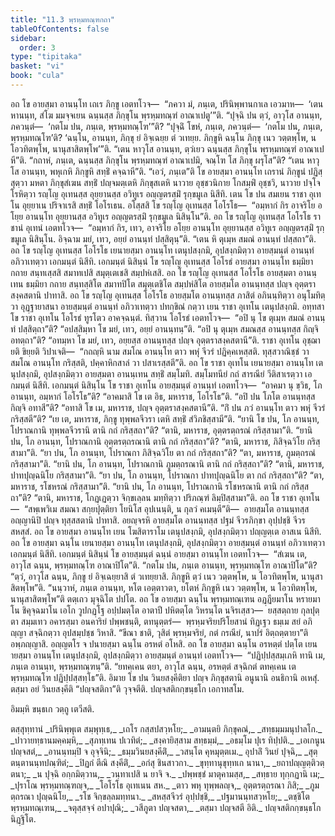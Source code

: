 ```yaml
---
title: "11.3 พฺรหฺมทณฺฑกถา"
tableOfContents: false
sidebar:
  order: 3
type: "tipitaka"
basket: "vi"
book: "cula"
---
```



<DynamicBreadcrumb />

<Division number="445" book="cula">

<Paragraph number="2209" book="cula">
อถ โข อายสฺมา อานนฺโท เถเร ภิกฺขู เอตทโวจ—  “ภควา มํ, ภนฺเต, ปรินิพฺพานกาเล เอวมาห—  ‘เตน หานนฺท, สํโฆ มมจฺจเยน ฉนฺนสฺส ภิกฺขุโน พฺรหฺมทณฺฑํ อาณาเปตู’”ติ. “ปุจฺฉิ ปน ตฺวํ, อาวุโส อานนฺท, ภควนฺตํ—  ‘กตโม ปน, ภนฺเต, พฺรหฺมทณฺโฑ’”ติ? “ปุจฺฉิํ โขหํ, ภนฺเต, ภควนฺตํ—  ‘กตโม ปน, ภนฺเต, พฺรหฺมทณฺโฑ’ติ? ‘ฉนฺโน, อานนฺท, ภิกฺขุ ยํ อิจฺเฉยฺย ตํ วเทยฺย. ภิกฺขูหิ ฉนฺโน ภิกฺขุ เนว วตฺตพฺโพ, น โอวทิตพฺโพ, นานุสาสิตพฺโพ’”ติ. “เตน หาวุโส อานนฺท, ตฺวํเยว ฉนฺนสฺส ภิกฺขุโน พฺรหฺมทณฺฑํ อาณาเปหี”ติ. “กถาหํ, ภนฺเต, ฉนฺนสฺส ภิกฺขุโน พฺรหฺมทณฺฑํ อาณาเปมิ, จณฺโฑ โส ภิกฺขุ ผรุโส”ติ? “เตน หาวุโส อานนฺท, พหุเกหิ ภิกฺขูหิ สทฺธิํ คจฺฉาหี”ติ. “เอวํ, ภนฺเต”ติ โข อายสฺมา อานนฺโท เถรานํ ภิกฺขูนํ ปฏิสฺสุตฺวา มหตา ภิกฺขุสํเฆน สทฺธิํ ปญฺจมตฺเตหิ ภิกฺขุสเตหิ นาวาย อุชฺชวนิกาย โกสมฺพิํ อุชฺชวิ, นาวาย ปจฺโจโรหิตฺวา รญฺโญ อุเทนสฺส อุยฺยานสฺส อวิทูเร อญฺญตรสฺมิํ รุกฺขมูเล นิสีทิ. เตน โข ปน สมเยน ราชา อุเทโน อุยฺยาเน ปริจาเรสิ สทฺธิํ โอโรเธน. อโสฺสสิ โข รญฺโญ อุเทนสฺส โอโรโธ—  “อมฺหากํ กิร อาจริโย อโยฺย อานนฺโท อุยฺยานสฺส อวิทูเร อญฺญตรสฺมิํ รุกฺขมูเล นิสินฺโน”ติ. อถ โข รญฺโญ อุเทนสฺส โอโรโธ ราชานํ อุเทนํ เอตทโวจ—  “อมฺหากํ กิร, เทว, อาจริโย อโยฺย อานนฺโท อุยฺยานสฺส อวิทูเร อญฺญตรสฺมิํ รุกฺขมูเล นิสินฺโน. อิจฺฉาม มยํ, เทว, อยฺยํ อานนฺทํ ปสฺสิตุนฺ”ติ. “เตน หิ ตุเมฺห สมณํ อานนฺทํ ปสฺสถา”ติ.
</Paragraph>

<Paragraph number="2210" book="cula">
อถ โข รญฺโญ อุเทนสฺส โอโรโธ เยนายสฺมา อานนฺโท เตนุปสงฺกมิ, อุปสงฺกมิตฺวา อายสฺมนฺตํ อานนฺทํ อภิวาเทตฺวา เอกมนฺตํ นิสีทิ. เอกมนฺตํ นิสินฺนํ โข รญฺโญ อุเทนสฺส โอโรธํ อายสฺมา อานนฺโท ธมฺมิยา กถาย สนฺทเสฺสสิ สมาทเปสิ สมุตฺเตเชสิ สมฺปหํเสสิ. อถ โข รญฺโญ อุเทนสฺส โอโรโธ อายสฺมตา อานนฺเทน ธมฺมิยา กถาย สนฺทสฺสิโต สมาทปิโต สมุตฺเตชิโต สมฺปหํสิโต อายสฺมโต อานนฺทสฺส ปญฺจ อุตฺตราสงฺคสตานิ ปาทาสิ. อถ โข รญฺโญ อุเทนสฺส โอโรโธ อายสฺมโต อานนฺทสฺส ภาสิตํ อภินนฺทิตฺวา อนุโมทิตฺวา อุฏฺฐายาสนา อายสฺมนฺตํ อานนฺทํ อภิวาเทตฺวา ปทกฺขิณํ กตฺวา เยน ราชา อุเทโน เตนุปสงฺกมิ. อทฺทสา โข ราชา อุเทโน โอโรธํ ทูรโตว อาคจฺฉนฺตํ. ทิสฺวาน โอโรธํ เอตทโวจ—  “อปิ นุ โข ตุเมฺห สมณํ อานนฺทํ ปสฺสิตฺถา”ติ? “อปสฺสิมฺหา โข มยํ, เทว, อยฺยํ อานนฺทนฺ”ติ. “อปิ นุ ตุเมฺห สมณสฺส อานนฺทสฺส กิญฺจิ อทตฺถา”ติ? “อทมฺหา โข มยํ, เทว, อยฺยสฺส อานนฺทสฺส ปญฺจ อุตฺตราสงฺคสตานี”ติ. ราชา อุเทโน อุชฺฌายติ ขิยฺยติ วิปาเจติ—  “กถญฺหิ นาม สมโณ อานนฺโท ตาว พหุํ จีวรํ ปฏิคฺคเหสฺสติ. ทุสฺสวาณิชฺชํ วา สมโณ อานนฺโท กริสฺสติ, ปคฺคาหิกสาลํ วา ปสาเรสฺสตี”ติ.
</Paragraph>

<Paragraph number="2211" book="cula">
อถ โข ราชา อุเทโน เยนายสฺมา อานนฺโท เตนุปสงฺกมิ, อุปสงฺกมิตฺวา อายสฺมตา อานนฺเทน สทฺธิํ สมฺโมทิ. สมฺโมทนียํ กถํ สารณียํ วีติสาเรตฺวา เอกมนฺตํ นิสีทิ. เอกมนฺตํ นิสินฺโน โข ราชา อุเทโน อายสฺมนฺตํ อานนฺทํ เอตทโวจ—  “อาคมา นุ ขฺวิธ, โภ อานนฺท, อมฺหากํ โอโรโธ”ติ? “อาคมาสิ โข เต อิธ, มหาราช, โอโรโธ”ติ. “อปิ ปน โภโต อานนฺทสฺส กิญฺจิ อทาสี”ติ? “อทาสิ โข เม, มหาราช, ปญฺจ อุตฺตราสงฺคสตานี”ติ. “กิํ ปน ภวํ อานนฺโท ตาว พหุํ จีวรํ กริสฺสตี”ติ? “เย เต, มหาราช, ภิกฺขู ทุพฺพลจีวรา เตหิ สทฺธิํ สํวิภชิสฺสามี”ติ. “ยานิ โข ปน, โภ อานนฺท, โปราณกานิ ทุพฺพลจีวรานิ ตานิ กถํ กริสฺสถา”ติ? “ตานิ, มหาราช, อุตฺตรตฺถรณํ กริสฺสามา”ติ. “ยานิ ปน, โภ อานนฺท, โปราณกานิ อุตฺตรตฺถรณานิ ตานิ กถํ กริสฺสถา”ติ? “ตานิ, มหาราช, ภิสิจฺฉวิโย กริสฺสามา”ติ. “ยา ปน, โภ อานนฺท, โปราณกา ภิสิจฺฉวิโย ตา กถํ กริสฺสถา”ติ? “ตา, มหาราช, ภูมตฺถรณํ กริสฺสามา”ติ. “ยานิ ปน, โภ อานนฺท, โปราณกานิ ภูมตฺถรณานิ ตานิ กถํ กริสฺสถา”ติ? “ตานิ, มหาราช, ปาทปุญฺฉนิโย กริสฺสามา”ติ. “ยา ปน, โภ อานนฺท, โปราณกา ปาทปุญฺฉนิโย ตา กถํ กริสฺสถา”ติ? “ตา, มหาราช, รโชหรณํ กริสฺสามา”ติ. “ยานิ ปน, โภ อานนฺท, โปราณกานิ รโชหรณานิ ตานิ กถํ กริสฺสถา”ติ? “ตานิ, มหาราช, โกฏฺเฏตฺวา จิกฺขเลฺลน มทฺทิตฺวา ปริภณฺฑํ ลิมฺปิสฺสามา”ติ.
</Paragraph>

<Paragraph number="2212" book="cula">
อถ โข ราชา อุเทโน—  “สพฺเพวิเม สมณา สกฺยปุตฺติยา โยนิโส อุปเนนฺติ, น กุลวํ คเมนฺตี”ติ—  อายสฺมโต อานนฺทสฺส อญฺญานิปิ ปญฺจ ทุสฺสสตานิ ปาทาสิ. อยญฺจรหิ อายสฺมโต อานนฺทสฺส ปฐมํ จีวรภิกฺขา อุปฺปชฺชิ จีวรสหสฺสํ. อถ โข อายสฺมา อานนฺโท เยน โฆสิตาราโม เตนุปสงฺกมิ, อุปสงฺกมิตฺวา ปญฺญตฺเต อาสเน นิสีทิ. อถ โข อายสฺมา ฉนฺโน เยนายสฺมา อานนฺโท เตนุปสงฺกมิ, อุปสงฺกมิตฺวา อายสฺมนฺตํ อานนฺทํ อภิวาเทตฺวา เอกมนฺตํ นิสีทิ. เอกมนฺตํ นิสินฺนํ โข อายสฺมนฺตํ ฉนฺนํ อายสฺมา อานนฺโท เอตทโวจ—  “สํเฆน เต, อาวุโส ฉนฺน, พฺรหฺมทณฺโฑ อาณาปิโต”ติ.
</Paragraph>

<Paragraph number="2213" book="cula">
“กตโม ปน, ภนฺเต อานนฺท, พฺรหฺมทณฺโฑ อาณาปิโต”ติ? “ตฺวํ, อาวุโส ฉนฺน, ภิกฺขู ยํ อิจฺเฉยฺยาสิ ตํ วเทยฺยาสิ. ภิกฺขูหิ ตฺวํ เนว วตฺตพฺโพ, น โอวทิตพฺโพ, นานุสาสิตพฺโพ”ติ. “นนฺวาหํ, ภนฺเต อานนฺท, หโต เอตฺตาวตา, ยโตหํ ภิกฺขูหิ เนว วตฺตพฺโพ, น โอวทิตพฺโพ, นานุสาสิตพฺโพ”ติ ตตฺเถว มุจฺฉิโต ปปโต. อถ โข อายสฺมา ฉนฺโน พฺรหฺมทณฺเฑน อฏฺฏียมาโน หรายมาโน ชิคุจฺฉมาโน เอโก วูปกฏฺโฐ อปฺปมตฺโต อาตาปี ปหิตตฺโต วิหรนฺโต นจิรเสฺสว—  ยสฺสตฺถาย กุลปุตฺตา สมฺมเทว อคารสฺมา อนคาริยํ ปพฺพชนฺติ, ตทนุตฺตรํ—  พฺรหฺมจริยปริโยสานํ ทิฏฺเฐว ธมฺเม สยํ อภิญฺญา สจฺฉิกตฺวา อุปสมฺปชฺช วิหาสิ. “ขีณา ชาติ, วุสิตํ พฺรหฺมจริยํ, กตํ กรณียํ, นาปรํ อิตฺถตฺตายา”ติ อพฺภญฺญาสิ. อญฺญตโร จ ปนายสฺมา ฉนฺโน อรหตํ อโหสิ. อถ โข อายสฺมา ฉนฺโน อรหตฺตํ ปตฺโต เยนายสฺมา อานนฺโท เตนุปสงฺกมิ, อุปสงฺกมิตฺวา อายสฺมนฺตํ อานนฺทํ เอตทโวจ—  “ปฏิปฺปสฺสมฺเภหิ ทานิ เม, ภนฺเต อานนฺท, พฺรหฺมทณฺฑนฺ”ติ. “ยทคฺเคน ตยา, อาวุโส ฉนฺน, อรหตฺตํ สจฺฉิกตํ ตทคฺเคน เต พฺรหฺมทณฺโฑ ปฏิปฺปสฺสทฺโธ”ติ. อิมาย โข ปน วินยสงฺคีติยา ปญฺจ ภิกฺขุสตานิ อนูนานิ อนธิกานิ อเหสุํ. ตสฺมา อยํ วินยสงฺคีติ “ปญฺจสติกา”ติ วุจฺจตีติ.

</Paragraph>
</Division>

<Paragraph number="2214" type="center" book="cula">
ปญฺจสติกกฺขนฺธโก เอกาทสโม.

  
อิมมฺหิ ขนฺธเก วตฺถู เตวีสติ.



</Paragraph>

<Paragraph number="2215" type="center" book="cula">
ตสฺสุทฺทานํ


</Paragraph>

<Paragraph number="2216" type="verses" book="cula">
_ปรินิพฺพุเต สมฺพุทฺเธ,_  
_เถโร กสฺสปสวฺหโย;_  
_อามนฺตยิ ภิกฺขุคณํ,_  
_สทฺธมฺมมนุปาลโก._  

</Paragraph>

<Paragraph number="2217" type="verses" book="cula">
_ปาวายทฺธานมคฺคมฺหิ,_  
_สุภทฺเทน ปเวทิตํ;_  
_สงฺคายิสฺสาม สทฺธมฺมํ,_  
_อธมฺโม ปุเร ทิปฺปติ._  

</Paragraph>

<Paragraph number="2218" type="verses" book="cula">
_เอเกนูน ปญฺจสตํ,_  
_อานนฺทมฺปิ จ อุจฺจินิ;_  
_ธมฺมวินยสงฺคีติํ,_  
_วสนฺโต คุหมุตฺตเม._  

</Paragraph>

<Paragraph number="2219" type="verses" book="cula">
อุปาลิํ วินยํ ปุจฺฉิ,_  
_สุตฺตนฺตานนฺทปณฺฑิตํ;_  
_ปิฏกํ ตีณิ สงฺคีติํ,_  
_อกํสุ ชินสาวกา._  

</Paragraph>

<Paragraph number="2220" type="verses" book="cula">
_ขุทฺทานุขุทฺทเก นานา,_  
_ยถาปญฺญตฺติวตฺตนา;_  
_น ปุจฺฉิ อกฺกมิตฺวาน,_  
_วนฺทาเปสิ น ยาจิ จ._  

</Paragraph>

<Paragraph number="2221" type="verses" book="cula">
_ปพฺพชฺชํ มาตุคามสฺส,_  
_สทฺธาย ทุกฺกฏานิ เม;_  
_ปุราโณ พฺรหฺมทณฺฑญฺจ,_  
_โอโรโธ อุเทเนน สห._  

</Paragraph>

<Paragraph number="2222" type="verses" book="cula">
_ตาว พหุ ทุพฺพลญฺจ,_  
อุตฺตรตฺถรณา ภิสิ;_  
_ภูมตฺถรณา ปุญฺฉนิโย,_  
_รโช จิกฺขลฺลมทฺทนา._  

</Paragraph>

<Paragraph number="2223" type="verses" book="cula">
_สหสฺสจีวรํ อุปฺปชฺชิ,_  
_ปฐมานนฺทสวฺหโย;_  
_ตชฺชิโต พฺรหฺมทณฺเฑน,_  
_จตุสฺสจฺจํ อปาปุณิ;_  
_วสีภูตา ปญฺจสตา,_  
_ตสฺมา ปญฺจสตี อิติ._  


</Paragraph>

<Paragraph number="2224" type="center" book="cula">
ปญฺจสติกกฺขนฺธโก นิฏฺฐิโต.
</Paragraph>